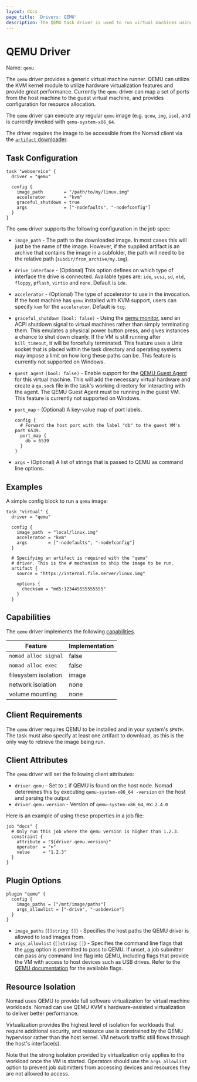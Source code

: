 ```yaml
---
layout: docs
page_title: 'Drivers: QEMU'
description: The QEMU task driver is used to run virtual machines using QEMU/KVM.
---
```


# QEMU Driver

Name: `qemu`

The `qemu` driver provides a generic virtual machine runner. QEMU can utilize
the KVM kernel module to utilize hardware virtualization features and provide
great performance. Currently the `qemu` driver can map a set of ports from the
host machine to the guest virtual machine, and provides configuration for
resource allocation.

The `qemu` driver can execute any regular `qemu` image (e.g. `qcow`, `img`,
`iso`), and is currently invoked with `qemu-system-x86_64`.

The driver requires the image to be accessible from the Nomad client via the
[`artifact` downloader](/docs/job-specification/artifact).

## Task Configuration

```hcl
task "webservice" {
  driver = "qemu"

  config {
    image_path        = "/path/to/my/linux.img"
    accelerator       = "kvm"
    graceful_shutdown = true
    args              = ["-nodefaults", "-nodefconfig"]
  }
}
```

The `qemu` driver supports the following configuration in the job spec:

- `image_path` - The path to the downloaded image. In most cases this will just
  be the name of the image. However, if the supplied artifact is an archive that
  contains the image in a subfolder, the path will need to be the relative path
  (`subdir/from_archive/my.img`).

- `drive_interface` - (Optional) This option defines on which type of interface
  the drive is connected. Available types are: `ide`, `scsi`, `sd`, `mtd`,
  `floppy`, `pflash`, `virtio` and `none`. Default is `ide`.

- `accelerator` - (Optional) The type of accelerator to use in the invocation.
  If the host machine has `qemu` installed with KVM support, users can specify
  `kvm` for the `accelerator`. Default is `tcg`.

- `graceful_shutdown` `(bool: false)` - Using the [qemu
  monitor](https://en.wikibooks.org/wiki/QEMU/Monitor), send an ACPI shutdown
  signal to virtual machines rather than simply terminating them. This emulates
  a physical power button press, and gives instances a chance to shut down
  cleanly. If the VM is still running after `kill_timeout`, it will be
  forcefully terminated. This feature uses a Unix socket that is placed within
  the task directory and operating systems may impose a limit on how long these
  paths can be. This feature is currently not supported on Windows.

- `guest_agent` `(bool: false)` - Enable support for the [QEMU Guest
  Agent](https://wiki.qemu.org/Features/GuestAgent) for this virtual machine.
  This will add the necessary virtual hardware and create a `qa.sock` file in
  the task's working directory for interacting with the agent. The QEMU Guest
  Agent must be running in the guest VM. This feature is currently not
  supported on Windows.

- `port_map` - (Optional) A key-value map of port labels.

  ```hcl
  config {
    # Forward the host port with the label "db" to the guest VM's port 6539.
    port_map {
      db = 6539
    }
  }
  ```

- `args` - (Optional) A list of strings that is passed to QEMU as command line
  options.

## Examples

A simple config block to run a `qemu` image:

```
task "virtual" {
  driver = "qemu"

  config {
    image_path  = "local/linux.img"
    accelerator = "kvm"
    args        = ["-nodefaults", "-nodefconfig"]
  }

  # Specifying an artifact is required with the "qemu"
  # driver. This is the # mechanism to ship the image to be run.
  artifact {
    source = "https://internal.file.server/linux.img"

    options {
      checksum = "md5:123445555555555"
    }
  }
```

## Capabilities

The `qemu` driver implements the following [capabilities](/docs/concepts/plugins/task-drivers#capabilities-capabilities-error).

| Feature              | Implementation |
| -------------------- | -------------- |
| `nomad alloc signal` | false          |
| `nomad alloc exec`   | false          |
| filesystem isolation | image          |
| network isolation    | none           |
| volume mounting      | none           |

## Client Requirements

The `qemu` driver requires QEMU to be installed and in your system's `$PATH`.
The task must also specify at least one artifact to download, as this is the only
way to retrieve the image being run.

## Client Attributes

The `qemu` driver will set the following client attributes:

- `driver.qemu` - Set to `1` if QEMU is found on the host node. Nomad determines
  this by executing `qemu-system-x86_64 -version` on the host and parsing the output
- `driver.qemu.version` - Version of `qemu-system-x86_64`, ex: `2.4.0`

Here is an example of using these properties in a job file:

```hcl
job "docs" {
  # Only run this job where the qemu version is higher than 1.2.3.
  constraint {
    attribute = "${driver.qemu.version}"
    operator  = ">"
    value     = "1.2.3"
  }
}
```

## Plugin Options

```hcl
plugin "qemu" {
  config {
    image_paths = ["/mnt/image/paths"]
    args_allowlist = ["-drive", "-usbdevice"]
  }
}
```

- `image_paths` (`[]string`: `[]`) - Specifies the host paths the QEMU
  driver is allowed to load images from.
- `args_allowlist` (`[]string`: `[]`) - Specifies the command line
  flags that the [`args`] option is permitted to pass to QEMU. If
  unset, a job submitter can pass any command line flag into QEMU,
  including flags that provide the VM with access to host devices such
  as USB drives. Refer to the [QEMU documentation] for the available
  flags.

## Resource Isolation

Nomad uses QEMU to provide full software virtualization for virtual machine
workloads. Nomad can use QEMU KVM's hardware-assisted virtualization to deliver
better performance.

Virtualization provides the highest level of isolation for workloads that
require additional security, and resource use is constrained by the QEMU
hypervisor rather than the host kernel. VM network traffic still flows through
the host's interface(s).

Note that the strong isolation provided by virtualization only applies
to the workload once the VM is started. Operators should use the
`args_allowlist` option to prevent job submitters from accessing
devices and resources they are not allowed to access.

[`args`]: /docs/drivers/qemu#args
[QEMU documentation]: https://www.qemu.org/docs/master/system/invocation.html
